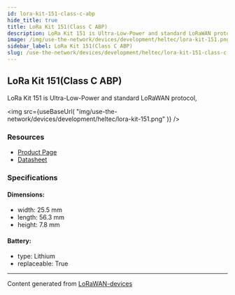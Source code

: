 ```yaml
---
id: lora-kit-151-class-c-abp
hide_title: true
title: LoRa Kit 151(Class C ABP)
description: LoRa Kit 151 is Ultra-Low-Power and standard LoRaWAN protocol,
image: /img/use-the-network/devices/development/heltec/lora-kit-151.png
sidebar_label: LoRa Kit 151(Class C ABP)
slug: /use-the-network/devices/development/heltec/lora-kit-151-class-c-abp
---
```



## LoRa Kit 151(Class C ABP)

LoRa Kit 151 is Ultra-Low-Power and standard LoRaWAN protocol,

<img
src={useBaseUrl(
"img/use-the-network/devices/development/heltec/lora-kit-151.png"
)}
/>

### Resources

- [Product Page](https://heltec.org/project/lora-kit-151/)
- [Datasheet](https://heltec.org/project/lora-kit-151/#1552557147424-7f1ec-5c651922-b0bb7876-1582)

### Specifications

#### Dimensions:
- width: 25.5 mm
- length: 56.3 mm
- height: 7.8 mm
#### Battery: 
- type: Lithium
- replaceable: True



---
Content generated from [LoRaWAN-devices](https://github.com/TheThingsNetwork/lorawan-devices)